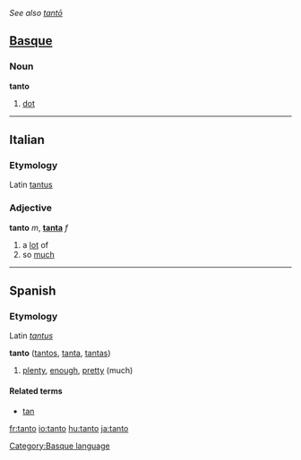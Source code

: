 ''See also [[tantō]]''
==[[Basque]]==

===Noun===
'''tanto'''
# [[dot]]

[[Category:Basque language]]

----

==Italian==

===Etymology===
Latin [[tantus]]

===Adjective===
'''tanto''' ''m'', '''[[tanta]]''' ''f''
# a [[lot]] of
# so [[much]]

----

==Spanish==

===Etymology===
Latin ''[[tantus]]''

<!-- adv or adj? -->
'''tanto''' ([[tantos]], [[tanta]], [[tantas]])
# [[plenty]], [[enough]], [[pretty]] (much)

====Related terms====
*[[tan]]

[[fr:tanto]]
[[io:tanto]]
[[hu:tanto]]
[[ja:tanto]]